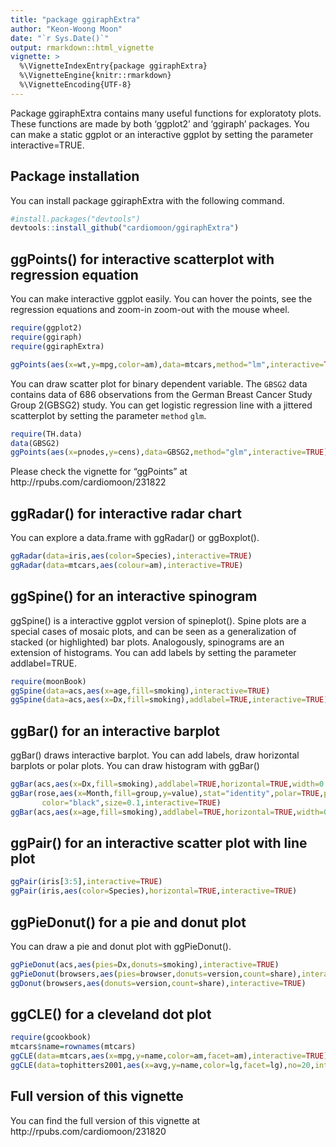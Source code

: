 ```yaml
---
title: "package ggiraphExtra"
author: "Keon-Woong Moon"
date: "`r Sys.Date()`"
output: rmarkdown::html_vignette
vignette: >
  %\VignetteIndexEntry{package ggiraphExtra}
  %\VignetteEngine{knitr::rmarkdown}
  %\VignetteEncoding{UTF-8}
---
```


Package ggiraphExtra contains many useful functions for exploratoty plots. These functions are made by both 'ggplot2' and 'ggiraph' packages. You can make a static ggplot or an interactive ggplot by setting the parameter interactive=TRUE.

## Package installation

You can install package ggiraphExtra with the following command.

```r
#install.packages("devtools")
devtools::install_github("cardiomoon/ggiraphExtra")
```

## ggPoints() for interactive scatterplot with regression equation

You can make interactive ggplot easily. You can hover the points, see the regression equations and zoom-in zoom-out with the mouse wheel.  

```r
require(ggplot2)
require(ggiraph)
require(ggiraphExtra)

ggPoints(aes(x=wt,y=mpg,color=am),data=mtcars,method="lm",interactive=TRUE)
```

You can draw scatter plot for binary dependent variable. The `GBSG2` data contains data of 686 observations from the German Breast Cancer Study Group 2(GBSG2) study. You can get logistic regression line with a jittered scatterplot by setting the parameter `method` `glm`.

```r
require(TH.data)
data(GBSG2)
ggPoints(aes(x=pnodes,y=cens),data=GBSG2,method="glm",interactive=TRUE)
```

Please check the vignette for "ggPoints" at http://rpubs.com/cardiomoon/231822

## ggRadar() for interactive radar chart

You can explore a data.frame with ggRadar() or ggBoxplot().

```r
ggRadar(data=iris,aes(color=Species),interactive=TRUE)
ggRadar(data=mtcars,aes(colour=am),interactive=TRUE)
```

## ggSpine() for an interactive spinogram

ggSpine() is a interactive ggplot version of spineplot(). Spine plots are a special cases of mosaic plots, and can be seen as a generalization of stacked (or highlighted) bar plots. Analogously, spinograms are an extension of histograms. You can add labels by setting the parameter addlabel=TRUE.
```r
require(moonBook)
ggSpine(data=acs,aes(x=age,fill=smoking),interactive=TRUE)
ggSpine(data=acs,aes(x=Dx,fill=smoking),addlabel=TRUE,interactive=TRUE)
```
## ggBar() for an interactive barplot 

ggBar() draws interactive barplot. You can add labels, draw horizontal barplots or polar plots. You can draw histogram with ggBar()

```r
ggBar(acs,aes(x=Dx,fill=smoking),addlabel=TRUE,horizontal=TRUE,width=0.5,interactive=TRUE)
ggBar(rose,aes(x=Month,fill=group,y=value),stat="identity",polar=TRUE,palette="Reds",width=1,
       color="black",size=0.1,interactive=TRUE)
ggBar(acs,aes(x=age,fill=smoking),addlabel=TRUE,horizontal=TRUE,width=0.5,interactive=TRUE)
```


## ggPair() for an interactive scatter plot with line plot

```r
ggPair(iris[3:5],interactive=TRUE)
ggPair(iris,aes(color=Species),horizontal=TRUE,interactive=TRUE)
```

## ggPieDonut() for a pie and donut plot

You can draw a pie and donut plot with ggPieDonut().

```r
ggPieDonut(acs,aes(pies=Dx,donuts=smoking),interactive=TRUE)
ggPieDonut(browsers,aes(pies=browser,donuts=version,count=share),interactive=TRUE)
ggDonut(browsers,aes(donuts=version,count=share),interactive=TRUE)
```

## ggCLE() for a cleveland dot plot

```r
require(gcookbook)
mtcars$name=rownames(mtcars)
ggCLE(data=mtcars,aes(x=mpg,y=name,color=am,facet=am),interactive=TRUE)
ggCLE(data=tophitters2001,aes(x=avg,y=name,color=lg,facet=lg),no=20,interactive=TRUE)
```

## Full version of this vignette

You can find the full version of this vignette at http://rpubs.com/cardiomoon/231820
